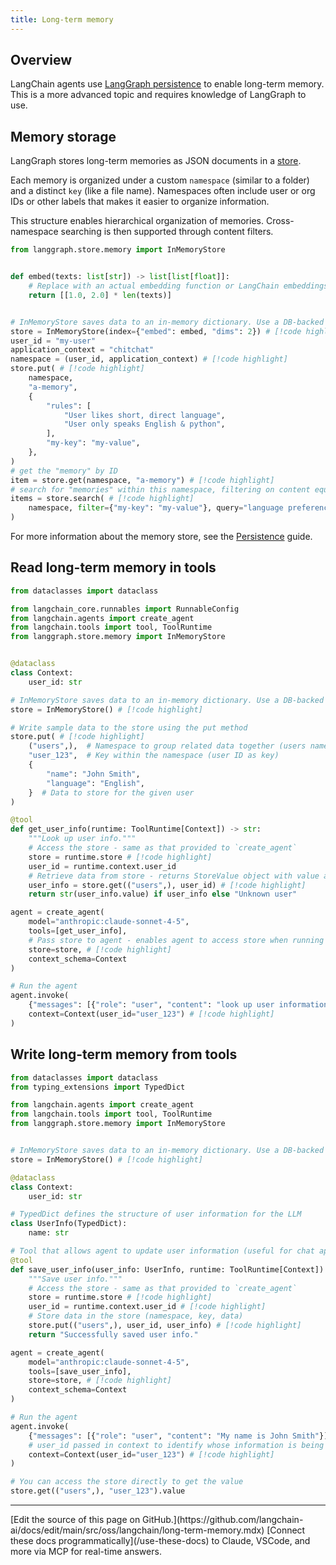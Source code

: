 ```yaml
---
title: Long-term memory
---
```




## Overview

LangChain agents use [LangGraph persistence](/oss/python/langgraph/persistence#memory-store) to enable long-term memory. This is a more advanced topic and requires knowledge of LangGraph to use.


## Memory storage

LangGraph stores long-term memories as JSON documents in a [store](/oss/python/langgraph/persistence#memory-store).

Each memory is organized under a custom `namespace` (similar to a folder) and a distinct `key` (like a file name). Namespaces often include user or org IDs or other labels that makes it easier to organize information.

This structure enables hierarchical organization of memories. Cross-namespace searching is then supported through content filters.

```python
from langgraph.store.memory import InMemoryStore


def embed(texts: list[str]) -> list[list[float]]:
    # Replace with an actual embedding function or LangChain embeddings object
    return [[1.0, 2.0] * len(texts)]


# InMemoryStore saves data to an in-memory dictionary. Use a DB-backed store in production use.
store = InMemoryStore(index={"embed": embed, "dims": 2}) # [!code highlight]
user_id = "my-user"
application_context = "chitchat"
namespace = (user_id, application_context) # [!code highlight]
store.put( # [!code highlight]
    namespace,
    "a-memory",
    {
        "rules": [
            "User likes short, direct language",
            "User only speaks English & python",
        ],
        "my-key": "my-value",
    },
)
# get the "memory" by ID
item = store.get(namespace, "a-memory") # [!code highlight]
# search for "memories" within this namespace, filtering on content equivalence, sorted by vector similarity
items = store.search( # [!code highlight]
    namespace, filter={"my-key": "my-value"}, query="language preferences"
)
```




For more information about the memory store, see the [Persistence](/oss/python/langgraph/persistence#memory-store) guide.

## Read long-term memory in tools

```python A tool the agent can use to look up user information
from dataclasses import dataclass

from langchain_core.runnables import RunnableConfig
from langchain.agents import create_agent
from langchain.tools import tool, ToolRuntime
from langgraph.store.memory import InMemoryStore


@dataclass
class Context:
    user_id: str

# InMemoryStore saves data to an in-memory dictionary. Use a DB-backed store in production.
store = InMemoryStore() # [!code highlight]

# Write sample data to the store using the put method
store.put( # [!code highlight]
    ("users",),  # Namespace to group related data together (users namespace for user data)
    "user_123",  # Key within the namespace (user ID as key)
    {
        "name": "John Smith",
        "language": "English",
    }  # Data to store for the given user
)

@tool
def get_user_info(runtime: ToolRuntime[Context]) -> str:
    """Look up user info."""
    # Access the store - same as that provided to `create_agent`
    store = runtime.store # [!code highlight]
    user_id = runtime.context.user_id
    # Retrieve data from store - returns StoreValue object with value and metadata
    user_info = store.get(("users",), user_id) # [!code highlight]
    return str(user_info.value) if user_info else "Unknown user"

agent = create_agent(
    model="anthropic:claude-sonnet-4-5",
    tools=[get_user_info],
    # Pass store to agent - enables agent to access store when running tools
    store=store, # [!code highlight]
    context_schema=Context
)

# Run the agent
agent.invoke(
    {"messages": [{"role": "user", "content": "look up user information"}]},
    context=Context(user_id="user_123") # [!code highlight]
)
```





<a id="write-long-term"></a>
## Write long-term memory from tools

```python Example of a tool that updates user information
from dataclasses import dataclass
from typing_extensions import TypedDict

from langchain.agents import create_agent
from langchain.tools import tool, ToolRuntime
from langgraph.store.memory import InMemoryStore


# InMemoryStore saves data to an in-memory dictionary. Use a DB-backed store in production.
store = InMemoryStore() # [!code highlight]

@dataclass
class Context:
    user_id: str

# TypedDict defines the structure of user information for the LLM
class UserInfo(TypedDict):
    name: str

# Tool that allows agent to update user information (useful for chat applications)
@tool
def save_user_info(user_info: UserInfo, runtime: ToolRuntime[Context]) -> str:
    """Save user info."""
    # Access the store - same as that provided to `create_agent`
    store = runtime.store # [!code highlight]
    user_id = runtime.context.user_id # [!code highlight]
    # Store data in the store (namespace, key, data)
    store.put(("users",), user_id, user_info) # [!code highlight]
    return "Successfully saved user info."

agent = create_agent(
    model="anthropic:claude-sonnet-4-5",
    tools=[save_user_info],
    store=store, # [!code highlight]
    context_schema=Context
)

# Run the agent
agent.invoke(
    {"messages": [{"role": "user", "content": "My name is John Smith"}]},
    # user_id passed in context to identify whose information is being updated
    context=Context(user_id="user_123") # [!code highlight]
)

# You can access the store directly to get the value
store.get(("users",), "user_123").value
```

---

<Callout icon="pen-to-square" iconType="regular">
    [Edit the source of this page on GitHub.](https://github.com/langchain-ai/docs/edit/main/src/oss/langchain/long-term-memory.mdx)
</Callout>
<Tip icon="terminal" iconType="regular">
    [Connect these docs programmatically](/use-these-docs) to Claude, VSCode, and more via MCP for    real-time answers.
</Tip>
